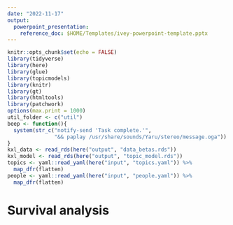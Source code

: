 ```yaml
---
date: "2022-11-17"
output:
  powerpoint_presentation:
    reference_doc: $HOME/Templates/ivey-powerpoint-template.pptx
---
```


```r
knitr::opts_chunk$set(echo = FALSE)
library(tidyverse)
library(here)
library(glue)
library(topicmodels)
library(knitr)
library(gt)
library(htmltools)
library(patchwork)
options(max.print = 1000)
util_folder <- c("util")
beep <- function(){
  system(str_c("notify-send 'Task complete.'",
               "&& paplay /usr/share/sounds/Yaru/stereo/message.oga"))
}
kxl_data <- read_rds(here("output", "data_betas.rds"))
kxl_model <- read_rds(here("output", "topic_model.rds"))
topics <- yaml::read_yaml(here("input", "topics.yaml")) %>%
  map_dfr(flatten)
people <- yaml::read_yaml(here("input", "people.yaml")) %>%
  map_dfr(flatten)
```

# Survival analysis
